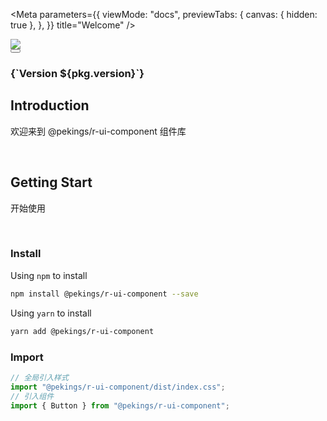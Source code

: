 
<Meta
  parameters={{
    viewMode: "docs",
    previewTabs: {
      canvas: { hidden: true },
    },
  }}
  title="Welcome"
/>

<div className="sb-introduction">
  <img className="sb-img" src="images/logo.jpg" />
  <div className="github-info">
    <Button
      className="github-btn"
      btnType="link"
      href="https://github.com/perryhong/r-ui-component"
    >
      <svg viewBox="0 0 24 24" xmlns="http://www.w3.org/2000/svg">
        <path
          fill="currentColor"
          d="M12 .5C5.37.5 0 5.78 0 12.292c0 5.211 3.438 9.63 8.205 11.188.6.111.82-.254.82-.567 0-.28-.01-1.022-.015-2.005-3.338.711-4.042-1.582-4.042-1.582-.546-1.361-1.335-1.725-1.335-1.725-1.087-.731.084-.716.084-.716 1.205.082 1.838 1.215 1.838 1.215 1.07 1.803 2.809 1.282 3.495.981.108-.763.417-1.282.76-1.577-2.665-.295-5.466-1.309-5.466-5.827 0-1.287.465-2.339 1.235-3.164-.135-.298-.54-1.497.105-3.121 0 0 1.005-.316 3.3 1.209.96-.262 1.98-.392 3-.398 1.02.006 2.04.136 3 .398 2.28-1.525 3.285-1.209 3.285-1.209.645 1.624.24 2.823.12 3.121.765.825 1.23 1.877 1.23 3.164 0 4.53-2.805 5.527-5.475 5.817.42.354.81 1.077.81 2.182 0 1.578-.015 2.846-.015 3.229 0 .309.21.678.825.56C20.565 21.917 24 17.495 24 12.292 24 5.78 18.627.5 12 .5z"
        />
      </svg>
    </Button>
    <h3 className="version">{`Version ${pkg.version}`}</h3>
  </div>
</div>

## Introduction

欢迎来到 @pekings/r-ui-component 组件库

<br />

## Getting Start

开始使用

<br />

### Install

Using `npm` to install

```bash
npm install @pekings/r-ui-component --save
```

Using `yarn` to install

```bash
yarn add @pekings/r-ui-component
```

### Import

```js
// 全局引入样式
import "@pekings/r-ui-component/dist/index.css";
// 引入组件
import { Button } from "@pekings/r-ui-component";
```

<style>
  {`
    .sb-introduction {
      width: 100%;
      display: flex;
      justify-content: space-between;
      margin-bottom: 30px;
    }

    .github-info {
      display: flex;
      align-items: center;
    }

    .github-info .version {
      font-size: 16px;
      margin-bottom: 0px;
      margin-left: 10px;
      color: #0d6efd;
    }

    .sb-img {
      width: 88px;
      height: 88px;
      border-radius: 10px;
    }

    .github-btn {
      width: 40px;
      height: 40px;
    }
  `}
</style>
